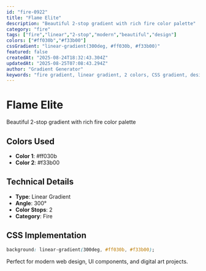 ```yaml
---
id: "fire-0922"
title: "Flame Elite"
description: "Beautiful 2-stop gradient with rich fire color palette"
category: "fire"
tags: ["fire","linear","2-stop","modern","beautiful","design"]
colors: ["#ff030b","#f33b00"]
cssGradient: "linear-gradient(300deg, #ff030b, #f33b00)"
featured: false
createdAt: "2025-08-24T18:32:43.304Z"
updatedAt: "2025-08-25T07:08:43.294Z"
author: "Gradient Generator"
keywords: "fire gradient, linear gradient, 2 colors, CSS gradient, design, #ff030b, #f33b00"
---
```


# Flame Elite

Beautiful 2-stop gradient with rich fire color palette

## Colors Used
- **Color 1**: #ff030b
- **Color 2**: #f33b00

## Technical Details
- **Type**: Linear Gradient
- **Angle**: 300°
- **Color Stops**: 2
- **Category**: Fire

## CSS Implementation
```css
background: linear-gradient(300deg, #ff030b, #f33b00);
```

Perfect for modern web design, UI components, and digital art projects.
